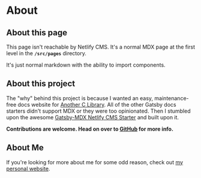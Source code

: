 # About

## About this page

This page isn't reachable by Netlify CMS. It's a normal MDX page at the first 
level in the **`/src/pages`** directory. 

It's just normal markdown with the ability to import components.

## About this project

The "why" behind this project is because I wanted an easy, maintenance-free docs 
website for [Another C Library](https://anotherclibrary.com). All of the other 
Gatsby docs starters didn't support MDX or they were too opinionated. Then I 
stumbled upon the awesome [Gatsby-MDX Netlify CMS Starter](https://github.com/renvrant/gatsby-mdx-netlify-cms-starter) 
and built upon it.

**Contributions are welcome. Head on over to [GitHub](https://github.com/danielcurtis/gatsby-starter-netlify-docs) for more info.**

## About Me

If you're looking for more about me for some odd reason, check out [my personal 
website](https://curtiscodes.com).
